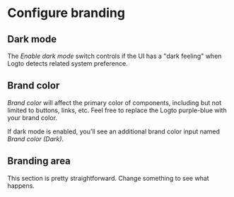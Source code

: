 
# Configure branding

<SaveChanges />

## Dark mode

The _Enable dark mode_ switch controls if the UI has a "dark feeling" when Logto detects related system preference.

## Brand color

_Brand color_ will affect the primary color of components, including but not limited to buttons, links, etc. Feel free to replace the Logto purple-blue with your brand color.

If dark mode is enabled, you'll see an additional brand color input named _Brand color (Dark)_.

<DarkModeNote />

## Branding area

This section is pretty straightforward. Change something to see what happens.
